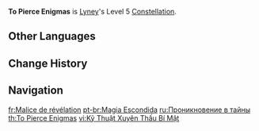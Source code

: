 {{Constellation Infobox
|image         = Constellation To Pierce Enigmas.png
|character     = Lyney
|level         = 5
|description   = Increases the Level of [[Wondrous Trick: Miracle Parade]] by 3.<br>Maximum upgrade level is 15.
|scale_att1    = 
|utility1      = Talent Level Increase
|utility2      = Elemental Burst Level Increase
}}
'''To Pierce Enigmas''' is [[Lyney]]'s Level 5 [[Constellation]].

==Other Languages==
{{Other Languages
|en      = To Pierce Enigmas
|zhs     = 穿越隐秘的通术
|zhs_rm  = Chuānyuè Yǐnmì de Tōngshù
|zht     = 穿越隱秘的通術
|zht_rm  = Chuānyuè Yǐnmì de Tōngshù
|zh_tl   = 
|ja      = 隠密強襲の通則
|ja_rm   = Onmitsu Kyoushuu no Tsuusoku
|ja_tl   = 
|ko      = 법칙 뛰어넘기
|ko_rm   = 
|ko_tl   = 
|es      = Magia abscóndita
|es_tl   = Hidden Magic
|fr      = Malice de révélation
|fr_tl   = Mischief of Revelation
|ru      = Проникновение в тайны
|ru_tl   = Penetration Into Mysteries
|th      = To Pierce Enigmas
|vi      = Kỹ Thuật Xuyên Thấu Bí Mật
|vi_tl   = Secret Penetration Technique
|de      = Des Rätsels Lösung
|de_tl   = The Riddle's Solution
|id      = To Pierce Enigmas
|pt      = Magia Escondida
|pt_tl   = 
|tr      = Gizemleri Çözmek Uğruna
|tr_tl   = To Solve Mysteries
|it      = Enigmi da svelare
|it_tl   = Enigmas to Unravel
}}

==Change History==
{{Change History|4.0}}

==Navigation==
{{Talent Navbox|Lyney}}

[[fr:Malice de révélation]]
[[pt-br:Magia Escondida]]
[[ru:Проникновение в тайны]]
[[th:To Pierce Enigmas]]
[[vi:Kỹ Thuật Xuyên Thấu Bí Mật]]